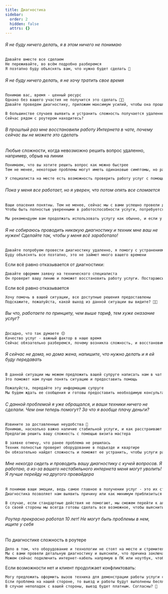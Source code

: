 ```yaml
---
title: Диагностика
sidebar:
  order: 2
  hidden: false
  attrs: {}
---
```

###### Я не буду ничего делать, я в этом ничего не понимаю

```txt
Давайте вместе все сделаем
Не переживайте, во всём подробно разберемся
Я поэтапно буду объяснять вам, что нужно будет сделать 🔧
```

###### Я не буду ничего делать, я не хочу тратить свое время

```txt
Понимаю вас, время - ценный ресурс
Однако без вашего участия не получится это сделать 🦸🏻
Давайте проведем диагностику, приложим максимум усилий, чтобы она прошла быстрее

В большинстве случаев выявить и устранить сложность получается удаленно, и вам не потребуется ожидать техника
Сейчас рядом с роутером находитесь?
```

###### В прошлый раз мне восстановили работу Интернета в чате, почему сейчас вы не можете это сделать

Любые сложности, когда невозможно решить вопрос удаленно, например, обрыв на линии

```txt
Понимаем, что вы хотите решить вопрос как можно быстрее
Тем не менее, некоторые проблемы могут иметь одинаковые симптомы, но разные причины 😟

У специалиста на месте есть возможность проверить работу услуг с помощью тестового устройства, чтобы исключить или подтвердить сложности со стороны линии
```

###### Пока у меня все работает, но я уверен, что потом опять все сломается

```txt
Ваши опасения понятны. Тем не менее, сейчас мы с вами успешно провели диагностику и устранили сложность, с которой вы столкнулись
Чтобы быть полностью уверенными в работоспособности услуги, потребуется некоторое время понаблюдать за ее функционированием

Мы рекомендуем вам продолжать использовать услугу как обычно, и если у вас возникнут какие-либо неполадки или вопросы, не стесняйтесь обратиться в наш чат в удобное для вас время 😊
```

###### Я не собираюсь проводить никакую диагностику и техник мне ваш не нужен! Сделайте так, чтобы у меня всё заработало!

```txt
Давайте попробуем провести диагностику удаленно, я помогу с устранением неполадок 🔧
Буду объяснять все поэтапно, это не займет много вашего времени
```

Если всё равно отказывается от диагностики:

```txt
Давайте оформим заявку на технического специалиста
Он проверит вашу линию и поможет восстановить работу услуги. Постараюсь подобрать для вас ближайшее время визита техника 👨🏻‍🔧
```

Если всё равно отказывается

```txt
Хочу помочь в вашей ситуации, все доступные решения предоставлены
Подскажите, пожалуйста, какой выход из данной ситуации вы видите? 🙏🏻
```

###### Вы что, работаете по принципу, чем выше тариф, тем хуже оказание услуг?

```txt
Досадно, что так думаете 😔
Качество услуг - важный фактор в наше время
Сейчас обязательно разберемся, почему возникла сложность, и восстановим корректную работу услуги
```

###### Я сейчас не дома, но дома жена, напишите, что нужно делать и я ей буду передавать

```txt
В данной ситуации мы можем предложить вашей супруге написать нам в чат для получения подробной консультации от наших специалистов
Это поможет нам лучше понять ситуацию и предоставить помощь

Пожалуйста, передайте эту информацию супруге
Мы будем ждать ее сообщения и готовы предоставить необходимую консультацию и поддержку🙏
```

###### С данной проблемой я уже обращался, и ваши техники ничего не сделали. Чем они теперь помогут? За что я вообще плачу деньги?

```txt
Извините за доставленные неудобства 🙏
Понимаю, насколько важно наличие стабильной услуги, и как расстраивают перебои связи
Предлагаю решить вашу сложность с помощью визита мастера

В заявке отмечу, что ранее проблема не решилась
Техник полностью проверит оборудование в подъезде и квартире
Он обязательно найдет сложность и поможет ее устранить, чтобы услуги работали корректно 🔧
```

###### Мне некогда сидеть и проводить вашу диагностику с кучей вопросов. Я работаю, а из-за вашего нестабильного интернета меня могут уволить! Я лучше перейду на другого провайдера

```txt
Я понимаю ваши эмоции, ведь самое главное в получении услуг - это их стабильность
Диагностика позволяет нам выявить причину или как минимум приблизиться к этому 🙏

В случае, если стандартные действия не помогают, мы сможем перейти к альтернативным
Со своей стороны мы всегда готовы сделать все возможное, чтобы выяснить причину некорректной работы услуг и устранить ее в нашей зоне ответственности
```

###### Роутер прекрасно работал 10 лет! Не могут быть проблемы в нем, ищите у себя

По диагностике сложность в роутере

```txt
Дело в том, что оборудование и технологии не стоят на месте и стремительно развиваются
Мы с вами провели детальную диагностику и выяснили, что причина заключается в роутере
Можем сейчас подключить интернет-кабель напрямую в ПК или ноутбук, чтобы проверить работу услуг, что думаете?
```

Если возможности нет и клиент продолжает конфликтовать:

```txt
Могу предложить оформить вызов техника для демонстрации работы услуги с тестового оборудования
Если проблема на нашей стороне, то выезд и работы будут выполнены бесплатно
В случае неполадок с вашей стороны, выезд будет платным. Согласны? 🙏
```
